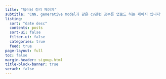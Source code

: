```yaml
---
title: "딥러닝 정리 페이지"
subtitle: "CNN, generative model과 같은 cv관련 공부를 업로드 하는 페이지 입니다"
listing: 
  sort: "date desc"
  contents: posts
  sort-ui: false
  filter-ui: false
  categories: true
  feed: true
page-layout: full
toc: false
margin-header: signup.html
title-block-banner: true
serach: false
---
```

